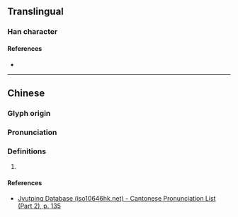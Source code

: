 {{character info/new}}
==Translingual==

===Han character===
{{Han char|rn=78|rad=歹|as=07|sn=11|four=14288|canj=MNKOO|ids=⿰歹夾}}

====References====
* {{Han ref|kx=0581.040|dkj=16471|dj=0973.140|hdz=21387.130|uh=6B8E|ud=27534|bh=D5DD|bd=54749}}

----

==Chinese==
{{zh-forms}}

===Glyph origin===
{{Han etym}}

===Pronunciation===
{{zh-pron
|m=qià
|c=haap3
|mc=y
|oc=y
|ma=
|cat=
}}

===Definitions===
{{zh-hanzi}}

# {{rfdef|zh}}

====References====
* [http://www.iso10646hk.net/jp/document/download.jsp Jyutping Database (iso10646hk.net) - Cantonese Pronunciation List (Part 2), p. 135]
